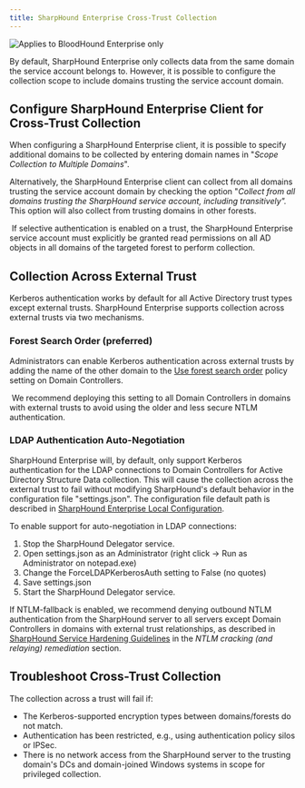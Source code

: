 ```yaml
---
title: SharpHound Enterprise Cross-Trust Collection
---
```


<img noZoom src="/assets/enterprise-edition-pill-tag.svg" alt="Applies to BloodHound Enterprise only"/>

By default, SharpHound Enterprise only collects data from the same domain the service account belongs to. However, it is possible to configure the collection scope to include domains trusting the service account domain.

## Configure SharpHound Enterprise Client for Cross-Trust Collection

When configuring a SharpHound Enterprise client, it is possible to specify additional domains to be collected by entering domain names in "_Scope Collection to Multiple Domains_".

Alternatively, the SharpHound Enterprise client can collect from all domains trusting the service account domain by checking the option "_Collect from all domains trusting the SharpHound service account, including transitively"._ This option will also collect from trusting domains in other forests.

<Frame>
  <img src="/assets/image-85.png" alt=""/>
</Frame>
If selective authentication is enabled on a trust, the SharpHound Enterprise service account must explicitly be granted read permissions on all AD objects in all domains of the targeted forest to perform collection.

## Collection Across External Trust

Kerberos authentication works by default for all Active Directory trust types except external trusts. SharpHound Enterprise supports collection across external trusts via two mechanisms.

### Forest Search Order (preferred)

Administrators can enable Kerberos authentication across external trusts by adding the name of the other domain to the [Use forest search order](https://admx.help/?Category=Windows_10_2016&Policy=Microsoft.Policies.Kerberos::ForestSearch) policy setting on Domain Controllers.

<Frame>
  <img src="/assets/image-86.png" alt=""/>
</Frame>
We recommend deploying this setting to all Domain Controllers in domains with external trusts to avoid using the older and less secure NTLM authentication.

### LDAP Authentication Auto-Negotiation

SharpHound Enterprise will, by default, only support Kerberos authentication for the LDAP connections to Domain Controllers for Active Directory Structure Data collection. This will cause the collection across the external trust to fail without modifying SharpHound's default behavior in the configuration file "settings.json". The configuration file default path is described in [SharpHound Enterprise Local Configuration](https://github.com/SpecterOps/bloodhound-docs/blob/main//install-data-collector/install-sharphound/local-configuration).

To enable support for auto-negotiation in LDAP connections:

1.  Stop the SharpHound Delegator service.
2.  Open settings.json as an Administrator (right click -> Run as Administrator on notepad.exe)
3.  Change the ForceLDAPKerberosAuth setting to False (no quotes)
4.  Save settings.json
5.  Start the SharpHound Delegator service.

If NTLM-fallback is enabled, we recommend denying outbound NTLM authentication from the SharpHound server to all servers except Domain Controllers in domains with external trust relationships, as described in [SharpHound Service Hardening Guidelines](https://github.com/SpecterOps/bloodhound-docs/blob/main//manage-bloodhound/securing-bloodhound-and-collectors/sharphound-hardening) in the _NTLM cracking (and relaying) remediation_ section.

## Troubleshoot Cross-Trust Collection

The collection across a trust will fail if:

* The Kerberos-supported encryption types between domains/forests do not match.
* Authentication has been restricted, e.g., using authentication policy silos or IPSec.
* There is no network access from the SharpHound server to the trusting domain's DCs and domain-joined Windows systems in scope for privileged collection.

